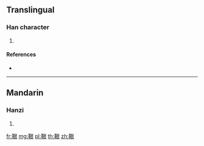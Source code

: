 {{character info/new}}
==Translingual==

===Han character===
{{Han char|rn=177|rad=革|as=06|sn=15|four=47532|canj=TJAV}}

# {{defn|Han|sort=革06}}

====References====
* {{Han ref|kx=1387.260|dkj=42817|dj=1902.070|hdz=74335.100|uh=978E|ud=38798|bh=E8B2|bd=59570}}

----

==Mandarin==

===Hanzi===
{{cmn-hanzi|pin=[[hén]] ([[hen2]])|wg=hen<sup>2</sup>}}

# {{defn|lang=cmn|sort=革06}}

[[fr:鞎]]
[[mg:鞎]]
[[pl:鞎]]
[[th:鞎]]
[[zh:鞎]]